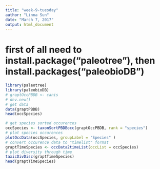 ```yaml
---
title: "week-9-tuesday"
author: "Linna Sun"
date: "March 7, 2017"
output: html_document
---
```



# first of all need to install.package("paleotree"), then install.packages("paleobioDB")


```r
library(paleotree)
library(paleobioDB)
# graptOccPBDB <- canis
# dev.new()
# get data
data(graptPBDB)
head(occSpecies)

# get species sorted occurences
occSpecies <- taxonSortPBDBocc(graptOccPBDB, rank = "species")
# plot species occurences
plotOccData(occSpecies, groupLabel = "Species" )
# convert occurence data to "timelist" format
graptTimeSpecies <- occData2timeList(occList = occSpecies)
# plot diversity through time
taxicDivDisc(graptTimeSpecies)
head(graptTimeSpecies)

```





